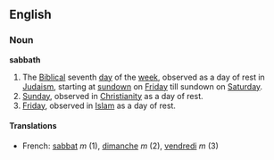 ==English==
===Noun===
'''sabbath'''

#The [[Biblical]] seventh [[day]] of the [[week]], observed as a day of rest in [[Judaism]], starting at [[sundown]] on [[Friday]] till sundown on [[Saturday]].
#[[Sunday]], observed in [[Christianity]] as a day of rest.
#[[Friday]], observed in [[Islam]] as a day of rest.

====Translations====
*French: [[sabbat]] ''m'' (1), [[dimanche]] ''m'' (2), [[vendredi]] ''m'' (3)